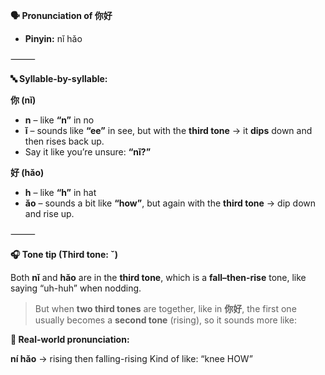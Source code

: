 **🗣️ Pronunciation of 你好**

- **Pinyin:** nǐ hǎo

⸻

**🔤 Syllable-by-syllable:**

**你 (nǐ)**

- **n** – like **“n”** in no
- **ǐ** – sounds like **“ee”** in see, but with the **third tone** → it **dips** down and then rises back up.
- Say it like you’re unsure: **“nǐ?”**

**好 (hǎo)**

- **h** – like **“h”** in hat
- **ǎo** – sounds a bit like **“how”**, but again with the **third tone** → dip down and rise up.

⸻

**🎧 Tone tip (Third tone: ˇ)**

Both **nǐ** and **hǎo** are in the **third tone**, which is a **fall–then-rise** tone, like saying “uh-huh” when nodding.

> But when **two third tones** are together, like in **你好**, the first one usually becomes a **second tone** (rising), so it sounds more like:

**🔁 Real-world pronunciation:**

**ní hǎo** → rising then falling-rising
Kind of like: “knee HOW”
